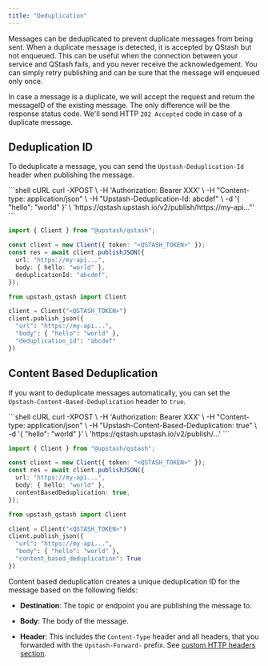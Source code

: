 ```yaml
---
title: "Deduplication"
---
```


Messages can be deduplicated to prevent duplicate messages from being sent. When
a duplicate message is detected, it is accepted by QStash but not enqueued. This
can be useful when the connection between your service and QStash fails, and you
never receive the acknowledgement. You can simply retry publishing and can be
sure that the message will enqueued only once.

In case a message is a duplicate, we will accept the request and return the
messageID of the existing message. The only difference will be the response
status code. We'll send HTTP `202 Accepted` code in case of a duplicate message.

## Deduplication ID

To deduplicate a message, you can send the `Upstash-Deduplication-Id` header
when publishing the message.

<CodeGroup>
```shell cURL
curl -XPOST \
    -H 'Authorization: Bearer XXX' \
    -H "Content-type: application/json" \
    -H "Upstash-Deduplication-Id: abcdef" \
    -d '{ "hello": "world" }' \
    'https://qstash.upstash.io/v2/publish/https://my-api..."'
```

```typescript TypeScript
import { Client } from "@upstash/qstash";

const client = new Client({ token: "<QSTASH_TOKEN>" });
const res = await client.publishJSON({
  url: "https://my-api...",
  body: { hello: "world" },
  deduplicationId: "abcdef",
});
```

```python Python
from upstash_qstash import Client

client = Client("<QSTASH_TOKEN>")
client.publish_json({
  "url": "https://my-api...",
  "body": { "hello": "world" },
  "deduplication_id": "abcdef"
})
```
</CodeGroup>

## Content Based Deduplication

If you want to deduplicate messages automatically, you can set the
`Upstash-Content-Based-Deduplication` header to `true`.

<CodeGroup>
```shell cURL
curl -XPOST \
    -H 'Authorization: Bearer XXX' \
    -H "Content-type: application/json" \
    -H "Upstash-Content-Based-Deduplication: true" \
    -d '{ "hello": "world" }' \
    'https://qstash.upstash.io/v2/publish/...'
```

```typescript TypeScript
import { Client } from "@upstash/qstash";

const client = new Client({ token: "<QSTASH_TOKEN>" });
const res = await client.publishJSON({
  url: "https://my-api...",
  body: { hello: "world" },
  contentBasedDeduplication: true,
});
```

```python Python
from upstash_qstash import Client

client = Client("<QSTASH_TOKEN>")
client.publish_json({
  "url": "https://my-api...",
  "body": { "hello": "world" },
  "content_based_deduplication": True
})
```
</CodeGroup>

Content based deduplication creates a unique deduplication ID for the message
based on the following fields:

- **Destination**: The topic or endpoint you are publishing the message to.

- **Body**: The body of the message.

- **Header**: This includes the `Content-Type` header and all headers, that you
  forwarded with the `Upstash-Forward-` prefix. See
  [custom HTTP headers section](/qstash/howto/publishing#sending-custom-http-headers).
